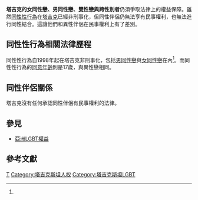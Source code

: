 {{Infobox LGBT rights
| location_header = 塔吉克
| image        = LGBT flag map of Tajikistan.svg
| caption      = 虹色[[塔吉克斯坦|塔吉克]]
| legal_status = 合法（自1998年）<ref name="ILGA 2010">{{Cite web|url=http://old.ilga.org/Statehomophobia/ILGA_State_Sponsored_Homophobia_2010.pdf |title=State-sponsored Homophobia A world survey of laws prohibiting same sex activity between consenting adults |format=pdf |publisher=ILGA |language=en |accessdate=2011-07-05 |deadurl=yes |archiveurl=https://web.archive.org/web/20101122235101/http://old.ilga.org/Statehomophobia/ILGA_State_Sponsored_Homophobia_2010.pdf |archivedate=2010-11-22 }}</ref>
| gender_identity_expression = –
| recognition_of_relationships = 不允許
| adoption     = 不允許
| military     = 不允許同志服役
| discrimination_protections = <!-- ([[#Discrimination_protections|see below]]) -->
}}
'''塔吉克的女同性戀、男同性戀、雙性戀與跨性別者'''仍須爭取法律上的權益保障。雖然[[同性性行為|同性性行為]]在[[塔吉克斯坦|塔吉克]]已經非刑事化，但同性伴侶仍無法享有民事權利，也無法進行同性結合。這讓他們和異性伴侶在民事權利上有了差別。

== 同性性行為相關法律歷程 ==
同性性行為自1998年起在塔吉克非刑事化，包括[[男同性戀|男同性戀]]與[[女同性戀|女同性戀]]在內<ref name="ILGA 2010"/>。而同性性行為的[[同意年齡|同意年齡]]則是17歲，與異性戀相同。

== 同性伴侶關係 ==
塔吉克沒有任何承認同性伴侶有民事權利的法律。

== 參見 ==
{{Portal|LGBT}}
* [[亞洲LGBT權益|亞洲LGBT權益]]

== 參考文獻 ==
{{reflist}}
{{亚洲题目|LGBT權益}}
{{LGBT-stub}}
[[Category:亚洲各国LGBT权益|T]]
[[Category:塔吉克斯坦人权|Category:塔吉克斯坦人权]]
[[Category:塔吉克斯坦LGBT|Category:塔吉克斯坦LGBT]]